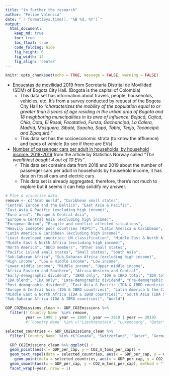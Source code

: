 ```yaml
---
title: "to further the research"
author: "Felipe Valencia"
date: "`r format(Sys.time(), '%B %d, %Y')`"
output:
  html_document:  
    keep_md: true
    toc: true
    toc_float: true
    code_folding: hide
    fig_height: 6
    fig_width: 12
    fig_align: 'center'
---
```


```r
knitr::opts_chunk$set(echo = TRUE, message = FALSE, warning = FALSE)
```

+ [Encuestas de movilidad 2019](https://www.simur.gov.co/encuestas-de-movilidad) from Secretaría Distrital de Movilidad (SDM) of Bogota City Hall. (Bogota is the capital of Colombia)
    + This data set has information about travels, people, households, vehicles, etc. It's from a survey conducted by request of the Bogota City Hall to _"characterizes the mobility of the population equal to or greater than 5 years of age residing in the urban area of Bogotá and 18 neighboring municipalities in its area of influence: Bojacá, Cajicá, Chía, Cota, El Rosal, Facatativá, Funza, Gachancipá, La Calera, Madrid, Mosquera, Sibaté, Soacha, Sopó, Tabio, Tenjo, Tocancipá and Zipaquirá."_
    + This data set has the socioeconomic strata (to know the affluence) and types of vehicle (to see if there are EVs).
    
+ [Number of passenger cars per adult in households, by household income. 2018-2019](https://www.ssb.no/en/transport-og-reiseliv/artikler-og-publikasjoner/the-wealthiest-bought-4-out-of-10-evs?tabell=417112) from the article by Statistics Norway called _"The wealthiest bought 4 out of 10 EVs"_.
    + This data set contains data from 2018 and 2019 about the number of passenger cars per adult in households by household income, it has data on fossil cars and electric cars.
    + This data set is already aggregated, therefore, there's not much to explore but it seems it can help solidify my answer.
    
```r
# Plot & visualize data
remove <- c("Arab World", "Caribbean small states",
"Central Europe and the Baltics", "East Asia & Pacific",
"East Asia & Pacific (excluding high income)",
"Euro area", "Europe & Central Asia",
"Europe & Central Asia (excluding high income)",
"European Union", "Fragile and conflict affected situations",
"Heavily indebted poor countries (HIPC)", "Latin America & Caribbean",
"Latin America & Caribbean (excluding high income)",
"Least developed countries: UN classification", "Middle East & North Africa",
"Middle East & North Africa (excluding high income)",
"North America", "OECD members", "Other small states",
"Pacific island small states", "Small states", "South Asia",
"Sub-Saharan Africa", "Sub-Saharan Africa (excluding high income)",
"High income", "Low & middle income", "Low income",
"Lower middle income", "Middle income", "Upper middle income",
"Africa Eastern and Southern", "Africa Western and Central",
"Early-demographic dividend", "IBRD only", "IDA & IBRD total", "IDA total",
"IDA blend", "IDA only", "Late-demographic dividend", "Pre-demographic dividend",
"Post-demographic dividend", "East Asia & Pacific (IDA & IBRD countries)",
"Europe & Central Asia (IDA & IBRD countries)", "Latin America & the Caribbean (IDA & IBRD countries)",
"Middle East & North Africa (IDA & IBRD countries)", "South Asia (IDA & IBRD)",
"Sub-Saharan Africa (IDA & IBRD countries)", "World")

GDP_CO2Emissions_clean <- GDP_CO2Emissions %>%
  filter(!`Country Name` %in% remove,
         year == 1990 | year == 2000 | year == 2010 | year == 2019)
         #!`Country Name` %in% c("Liechtenstein", "Luxembourg", "Qatar"))

selected_countries <- GDP_CO2Emissions_clean %>%
  filter(`Country Name` %in% c("Canada", "Switzerland", "Qatar", "Germany", "Norway"))

  GDP_CO2Emissions_clean %>% ggplot() +
  geom_point(aes(x = GDP_per_cap, y = CO2_m_tons_per_cap)) +
  geom_text_repel(data = selected_countries, aes(x = GDP_per_cap, y = CO2_m_tons_per_cap, label = `Country Name`), max.overlaps = 10) +
    geom_point(data = selected_countries, aes(x = GDP_per_cap, y = CO2_m_tons_per_cap, color = `Country Name`)) +
  geom_smooth(aes(x = GDP_per_cap, y = CO2_m_tons_per_cap), method = "loess") +
  facet_wrap(~year, nrow = 1)
  
```